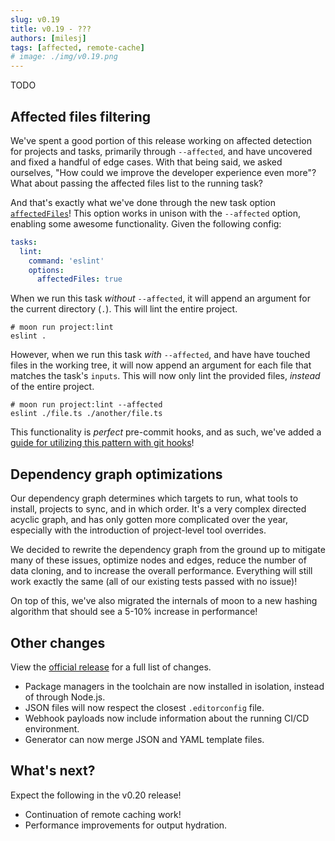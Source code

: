 ```yaml
---
slug: v0.19
title: v0.19 - ???
authors: [milesj]
tags: [affected, remote-cache]
# image: ./img/v0.19.png
---
```



TODO

<!--truncate-->

## Affected files filtering

We've spent a good portion of this release working on affected detection for projects and tasks,
primarily through `--affected`, and have uncovered and fixed a handful of edge cases. With that
being said, we asked ourselves, "How could we improve the developer experience even more"? What
about passing the affected files list to the running task?

And that's exactly what we've done through the new task option
[`affectedFiles`](../docs/config/project#affectedfiles)! This option works in unison with the
`--affected` option, enabling some awesome functionality. Given the following config:

```yaml title="moon.yml" {6}
tasks:
  lint:
    command: 'eslint'
    options:
      affectedFiles: true
```

When we run this task _without_ `--affected`, it will append an argument for the current directory
(`.`). This will lint the entire project.

```shell
# moon run project:lint
eslint .
```

However, when we run this task _with_ `--affected`, and have have touched files in the working tree,
it will now append an argument for each file that matches the task's `inputs`. This will now only
lint the provided files, _instead_ of the entire project.

```shell
# moon run project:lint --affected
eslint ./file.ts ./another/file.ts
```

This functionality is _perfect_ pre-commit hooks, and as such, we've added a
[guide for utilizing this pattern with git hooks](../docs/guides/git-hooks)!

## Dependency graph optimizations

Our dependency graph determines which targets to run, what tools to install, projects to sync, and
in which order. It's a very complex directed acyclic graph, and has only gotten more complicated
over the year, especially with the introduction of project-level tool overrides.

We decided to rewrite the dependency graph from the ground up to mitigate many of these issues,
optimize nodes and edges, reduce the number of data cloning, and to increase the overall
performance. Everything will still work exactly the same (all of our existing tests passed with no
issue)!

On top of this, we've also migrated the internals of moon to a new hashing algorithm that should see
a 5-10% increase in performance!

## Other changes

View the
[official release](https://github.com/moonrepo/moon/releases/tag/%40moonrepo%2Fcli%400.19.0) for a
full list of changes.

- Package managers in the toolchain are now installed in isolation, instead of through Node.js.
- JSON files will now respect the closest `.editorconfig` file.
- Webhook payloads now include information about the running CI/CD environment.
- Generator can now merge JSON and YAML template files.

## What's next?

Expect the following in the v0.20 release!

- Continuation of remote caching work!
- Performance improvements for output hydration.
